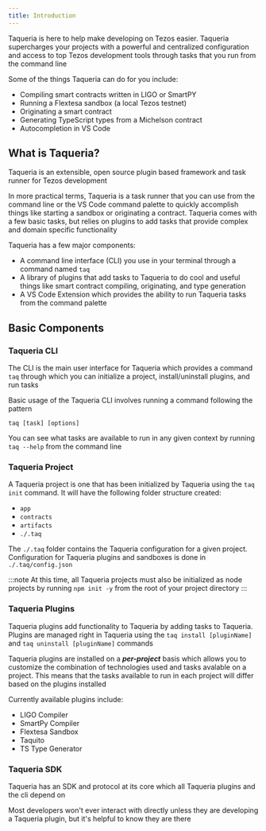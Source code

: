 ```yaml
---
title: Introduction
---
```


<!-- 
content-type: getting started
audience: crypto literate readers and developers looking to USE Taqueria (rather than build on it)

goal: to get the main concepts accross to the in 3 mins or less without losing non-technical folk
purpose: help the user understand what Taqueria is, what it does, and how to proceed

- what are the things a totally green user needs to know to understand Taqueria?
- what can Taqueria do for the user?
- what are the high level concepts you need to know about how to install and use taqueria?
- what is the MINIMAL amount of detail necessary in this document?
 -->





Taqueria is here to help make developing on Tezos easier. Taqueria supercharges your projects with a powerful and centralized configuration and access to top Tezos development tools through tasks that you run from the command line

Some of the things Taqueria can do for you include:
- Compiling smart contracts written in LIGO or SmartPY
- Running a Flextesa sandbox (a local Tezos testnet)
- Originating a smart contract 
- Generating TypeScript types from a Michelson contract
- Autocompletion in VS Code

## What is Taqueria?

Taqueria is an extensible, open source plugin based framework and task runner for Tezos development

In more practical terms, Taqueria is a task runner that you can use from the command line or the VS Code command palette to quickly accomplish things like starting a sandbox or originating a contract. Taqueria comes with a few basic tasks, but relies on plugins to add tasks that provide complex and domain specific functionality

Taqueria has a few major components:
 - A command line interface (CLI) you use in your terminal through a command named `taq`
 - A library of plugins that add tasks to Taqueria to do cool and useful things like smart contract compiling, originating, and type generation
 - A VS Code Extension which provides the ability to run Taqueria tasks from the command palette

## Basic Components

### Taqueria CLI

The CLI is the main user interface for Taqueria which provides a command `taq` through which you can initialize a project, install/uninstall plugins, and run tasks

Basic usage of the Taqueria CLI involves running a command following the pattern 
```shell
taq [task] [options]
```

You can see what tasks are available to run in any given context by running `taq --help` from the command line

### Taqueria Project

A Taqueria project is one that has been initialized by Taqueria using the `taq init` command. It will have the following folder structure created:
- `app`
- `contracts`
- `artifacts`
- `./.taq`

The `./.taq` folder contains the Taqueria configuration for a given project. Configuration for Taqueria plugins and sandboxes is done in `./.taq/config.json`

:::note
At this time, all Taqueria projects must also be initialized as node projects by running `npm init -y` from the root of your project directory
:::
### Taqueria Plugins

Taqueria plugins add functionality to Taqueria by adding tasks to Taqueria. Plugins are managed right in Taqueria using the `taq install [pluginName]` and `taq uninstall [pluginName]` commands

Taqueria plugins are installed on a ***per-project*** basis which allows you to customize the combination of technologies used and tasks avalable on a project. This means that the tasks available to run in each project will differ based on the plugins installed

Currently available plugins include:
- LIGO Compiler
- SmartPy Compiler
- Flextesa Sandbox
- Taquito 
- TS Type Generator

### Taqueria SDK

Taqueria has an SDK and protocol at its core which all Taqueria plugins and the cli depend on

Most developers won't ever interact with directly unless they are developing a Taqueria plugin, but it's helpful to know they are there